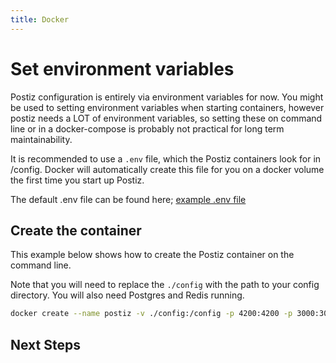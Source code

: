 ```yaml
---
title: Docker
---
```



<InstallationRecommendedOptions />
<Prereqs />

# Set environment variables

Postiz configuration is entirely via environment variables for now. You might be used to setting environment variables when starting containers,
however postiz needs a LOT of environment variables, so setting these on command line or in a docker-compose is probably not practical for long
term maintainability.

It is recommended to use a `.env` file, which the Postiz containers look for in /config. Docker will automatically create this file for you on a 
docker volume the first time you start up Postiz. 

The default .env file can be found here; [example .env file](https://raw.githubusercontent.com/gitroomhq/postiz-app/main/.env.example)

## Create the container

This example below shows how to create the Postiz container on the command line.

Note that you will need to replace the `./config` with the path to your config directory. You will also need Postgres and Redis running.

```bash
docker create --name postiz -v ./config:/config -p 4200:4200 -p 3000:3000 ghcr.io/gitroomhq/postiz-app:latest
```

<DockerEnvvarApps />

## Next Steps

<Cards>
  <Card title="Configure uploads" href="/configuration/r2" />
  <Card title="Learn the architecture of the project" href="/howitworks" />
  <Card title="Set up email for notifications" href="/emails" />
  <Card title="Set up providers such as Linkedin, X and Reddit" href="/providers" />
</Cards>
